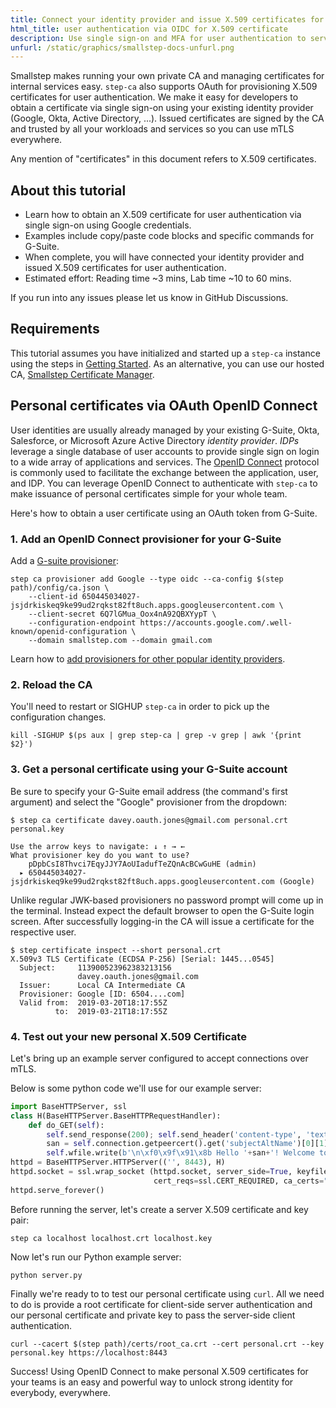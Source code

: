 ```yaml
---
title: Connect your identity provider and issue X.509 certificates for user authentication to services
html_title: user authentication via OIDC for X.509 certificate
description: Use single sign-on and MFA for user authentication to services and workloads. Connect your existing identity provider and authenticated issue X.509 certificates
unfurl: /static/graphics/smallstep-docs-unfurl.png
---
```



Smallstep makes running your own private CA and managing certificates for internal services easy.  `step-ca` also supports OAuth for provisioning X.509 certificates for user authentication.  We make it easy for developers to obtain a certificate via single sign-on using your existing identity provider (Google, Okta, Active Directory, ...). Issued certificates are signed by the CA and trusted by all your workloads and services so you can use mTLS everywhere. 

<Alert severity="info">
  <div>
    Any mention of "certificates" in this document refers to X.509 certificates.
  </div>
</Alert>

## About this tutorial

- Learn how to obtain an X.509 certificate for user authentication via single sign-on using Google credentials.
- Examples include copy/paste code blocks and specific commands for G-Suite.
- When complete, you will have connected your identity provider and issued X.509 certificates for user authentication.
- Estimated effort: Reading time ~3 mins, Lab time ~10 to 60 mins. 

<Alert severity="info">
  <div>
    If you run into any issues please let us know <Link href="https://github.com/smallstep/certificates/discussions">in GitHub Discussions</Link>.
  </div>
</Alert>

## Requirements

This tutorial assumes you have initialized and started up a `step-ca`
instance using the steps in [Getting Started](/docs/step-ca/getting-started).
As an alternative, you can use our hosted CA, [Smallstep Certificate
Manager](/certificate-manager).

## Personal certificates via OAuth OpenID Connect

User identities are usually already managed by your existing G-Suite, Okta, Salesforce, or Microsoft Azure Active Directory _identity provider_.
_IDPs_ leverage a single database of user accounts to provide single sign on login to a wide array of applications and services.
The [OpenID Connect](https://openid.net/connect/faq/) protocol is commonly used to facilitate the exchange between the application, user, and IDP.
You can leverage OpenID Connect to authenticate with `step-ca` to make issuance of personal certificates simple for your whole team.

Here's how to obtain a user certificate using an OAuth token from G-Suite.

### 1. Add an OpenID Connect provisioner for your G-Suite

Add a [G-suite provisioner](/docs/step-ca/configuration#gcp):

```shell-session nocopy
step ca provisioner add Google --type oidc --ca-config $(step path)/config/ca.json \
    --client-id 650445034027-jsjdrkiskeq9ke99ud2rqkst82ft8uch.apps.googleusercontent.com \
    --client-secret 6Q7lGMua_Oox4nA92QBXYypT \
    --configuration-endpoint https://accounts.google.com/.well-known/openid-configuration \
    --domain smallstep.com --domain gmail.com
```

Learn how to [add provisioners for other popular identity providers](/docs/step-ca/configuration#cloud-provisioners).

### 2. Reload the CA

You'll need to restart or SIGHUP `step-ca` in order to pick up the configuration changes.

```shell-session nocopy
kill -SIGHUP $(ps aux | grep step-ca | grep -v grep | awk '{print $2}')
```

### 3. Get a personal certificate using your G-Suite account

Be sure to specify your G-Suite email address (the command's first argument) and select the "Google" provisioner from the dropdown:

```shell-session nocopy
$ step ca certificate davey.oauth.jones@gmail.com personal.crt personal.key

Use the arrow keys to navigate: ↓ ↑ → ←
What provisioner key do you want to use?
    pDpbCsI8Thvci7EqyJJY7AoUIadufTeZQnAcBCwGuHE (admin)
  ▸ 650445034027-jsjdrkiskeq9ke99ud2rqkst82ft8uch.apps.googleusercontent.com (Google)
```

Unlike regular JWK-based provisioners no password prompt will come up in the terminal.
Instead expect the default browser to open the G-Suite login screen.
After successfully logging-in the CA will issue a certificate for the respective user.

```shell-session nocopy
$ step certificate inspect --short personal.crt
X.509v3 TLS Certificate (ECDSA P-256) [Serial: 1445...0545]
  Subject:     113900523962383213156
               davey.oauth.jones@gmail.com
  Issuer:      Local CA Intermediate CA
  Provisioner: Google [ID: 6504....com]
  Valid from:  2019-03-20T18:17:55Z
          to:  2019-03-21T18:17:55Z
```

### 4. Test out your new personal X.509 Certificate

Let's bring up an example server configured to accept connections over mTLS.

Below is some python code we'll use for our example server:

```python
import BaseHTTPServer, ssl
class H(BaseHTTPServer.BaseHTTPRequestHandler):
    def do_GET(self):
        self.send_response(200); self.send_header('content-type', 'text/html; charset=utf-8'); self.end_headers()
        san = self.connection.getpeercert().get('subjectAltName')[0][1]
        self.wfile.write(b'\n\xf0\x9f\x91\x8b Hello '+san+'! Welcome to mTLS \xf0\x9f\x94\x92\xe2\x9c\x85\n\n')
httpd = BaseHTTPServer.HTTPServer(('', 8443), H)
httpd.socket = ssl.wrap_socket (httpd.socket, server_side=True, keyfile="localhost.key", certfile="localhost.crt",
                                cert_reqs=ssl.CERT_REQUIRED, ca_certs="root_ca.crt")
httpd.serve_forever()
```

Before running the server, let's create a server X.509 certificate and key pair:

```shell
step ca localhost localhost.crt localhost.key
```

Now let's run our Python example server:

```shell
python server.py
```

Finally we're ready to to test our personal certificate using `curl`.
All we need to do is provide a root certificate for client-side server
authentication and our personal certificate and private key to pass the
server-side client authentication.

```shell-session
curl --cacert $(step path)/certs/root_ca.crt --cert personal.crt --key personal.key https://localhost:8443
```

Success!
Using OpenID Connect to make personal X.509 certificates for your teams is an
easy and powerful way to unlock strong identity for everybody, everywhere.
